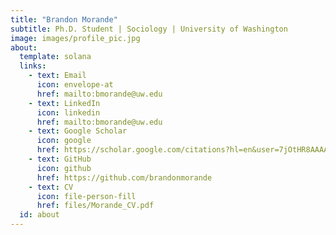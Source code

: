 ```yaml
---
title: "Brandon Morande"
subtitle: Ph.D. Student | Sociology | University of Washington
image: images/profile_pic.jpg
about:
  template: solana
  links:
    - text: Email
      icon: envelope-at
      href: mailto:bmorande@uw.edu
    - text: LinkedIn
      icon: linkedin
      href: mailto:bmorande@uw.edu
    - text: Google Scholar
      icon: google
      href: https://scholar.google.com/citations?hl=en&user=7jOtHR8AAAAJ
    - text: GitHub
      icon: github 
      href: https://github.com/brandonmorande
    - text: CV
      icon: file-person-fill
      href: files/Morande_CV.pdf
  id: about
---
```

